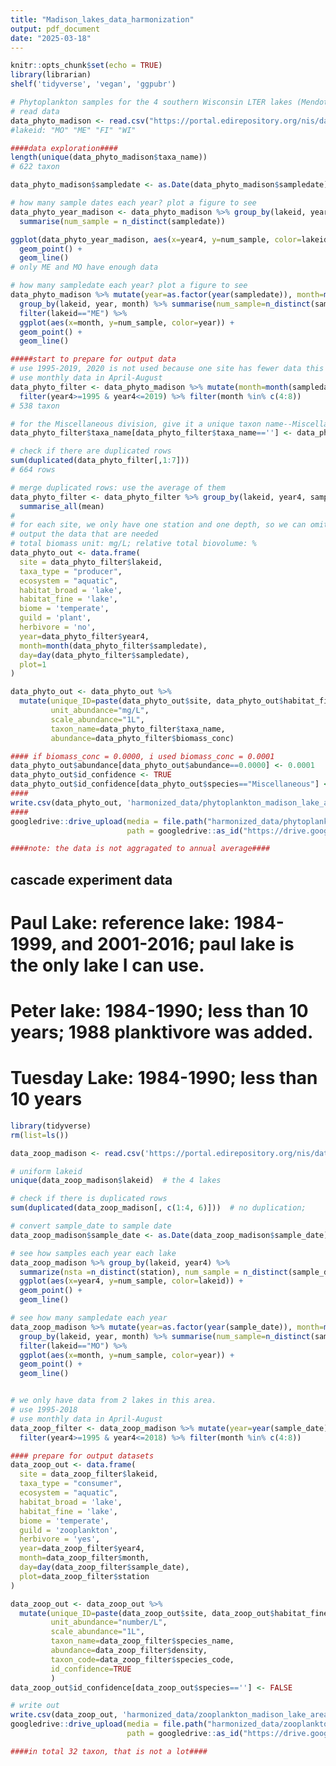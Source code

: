 ```yaml
---
title: "Madison_lakes_data_harmonization"
output: pdf_document
date: "2025-03-18"
---
```


```r
knitr::opts_chunk$set(echo = TRUE)
library(librarian)
shelf('tidyverse', 'vegan', 'ggpubr')

```


```r
# Phytoplankton samples for the 4 southern Wisconsin LTER lakes (Mendota, Monona, Wingra, Fish) have been collected for analysis by LTER since 1995
# read data
data_phyto_madison <- read.csv("https://portal.edirepository.org/nis/dataviewer?packageid=knb-lter-ntl.88.31&entityid=f2de15b2fff6ae962a04c150c0a1c510")
#lakeid: "MO" "ME" "FI" "WI"

####data exploration####
length(unique(data_phyto_madison$taxa_name))
# 622 taxon

data_phyto_madison$sampledate <- as.Date(data_phyto_madison$sampledate)

# how many sample dates each year? plot a figure to see
data_phyto_year_madison <- data_phyto_madison %>% group_by(lakeid, year4) %>% 
  summarise(num_sample = n_distinct(sampledate))

ggplot(data_phyto_year_madison, aes(x=year4, y=num_sample, color=lakeid)) +
  geom_point() +
  geom_line()
# only ME and MO have enough data

# how many sampledate each year? plot a figure to see
data_phyto_madison %>% mutate(year=as.factor(year(sampledate)), month=month(sampledate)) %>% 
  group_by(lakeid, year, month) %>% summarise(num_sample=n_distinct(sampledate)) %>% 
  filter(lakeid=="ME") %>%
  ggplot(aes(x=month, y=num_sample, color=year)) +
  geom_point() +
  geom_line()

#####start to prepare for output data
# use 1995-2019, 2020 is not used because one site has fewer data this year.
# use monthly data in April-August
data_phyto_filter <- data_phyto_madison %>% mutate(month=month(sampledate)) %>%
  filter(year4>=1995 & year4<=2019) %>% filter(month %in% c(4:8)) 
# 538 taxon

# for the Miscellaneous division, give it a unique taxon name--Miscellaneous
data_phyto_filter$taxa_name[data_phyto_filter$taxa_name==''] <- data_phyto_filter$division[data_phyto_filter$taxa_name=='']

# check if there are duplicated rows
sum(duplicated(data_phyto_filter[,1:7]))  
# 664 rows

# merge duplicated rows: use the average of them
data_phyto_filter <- data_phyto_filter %>% group_by(lakeid, year4, sampledate, sta, depth_range, division, taxa_name, genus, month) %>%
  summarise_all(mean)
#
# for each site, we only have one station and one depth, so we can omit sta and depth: nsta=n_distinct(sta), ndepth=n_distinct(depth_range)
# output the data that are needed
# total biomass unit: mg/L; relative total biovolume: %
data_phyto_out <- data.frame(
  site = data_phyto_filter$lakeid,
  taxa_type = "producer",
  ecosystem = "aquatic",
  habitat_broad = 'lake',
  habitat_fine = 'lake',
  biome = 'temperate',
  guild = 'plant',
  herbivore = 'no',
  year=data_phyto_filter$year4, 
  month=month(data_phyto_filter$sampledate), 
  day=day(data_phyto_filter$sampledate),
  plot=1
)

data_phyto_out <- data_phyto_out %>% 
  mutate(unique_ID=paste(data_phyto_out$site, data_phyto_out$habitat_fine, data_phyto_out$plot, sep='_'), 
         unit_abundance="mg/L",
         scale_abundance="1L",
         taxon_name=data_phyto_filter$taxa_name, 
         abundance=data_phyto_filter$biomass_conc)

#### if biomass_conc = 0.0000, i used biomass_conc = 0.0001
data_phyto_out$abundance[data_phyto_out$abundance==0.0000] <- 0.0001
data_phyto_out$id_confidence <- TRUE
data_phyto_out$id_confidence[data_phyto_out$species=="Miscellaneous"] <- FALSE
####
write.csv(data_phyto_out, 'harmonized_data/phytoplankton_madison_lake_area.csv', row.names = F)
####
googledrive::drive_upload(media = file.path("harmonized_data/phytoplankton_madison_lake_area.csv"), overwrite = T,
                          path = googledrive::as_id("https://drive.google.com/drive/folders/1zzesyCB6l88ZqG7rB5uYpIUUe81LCzOx"))

####note: the data is not aggragated to annual average####

```

## cascade experiment data
# Paul Lake: reference lake: 1984-1999, and 2001-2016; paul lake is the only lake I can use. 
# Peter lake: 1984-1990; less than 10 years; 1988 planktivore was added. 
# Tuesday Lake: 1984-1990; less than 10 years

```r
library(tidyverse)
rm(list=ls())

data_zoop_madison <- read.csv('https://portal.edirepository.org/nis/dataviewer?packageid=knb-lter-ntl.90.36&entityid=5880c7ba184589e239aec9c55f9d313b')

# uniform lakeid
unique(data_zoop_madison$lakeid)  # the 4 lakes

# check if there is duplicated rows
sum(duplicated(data_zoop_madison[, c(1:4, 6)]))  # no duplication; 

# convert sample_date to sample date
data_zoop_madison$sample_date <- as.Date(data_zoop_madison$sample_date)

# see how samples each year each lake
data_zoop_madison %>% group_by(lakeid, year4) %>% 
  summarize(nsta =n_distinct(station), num_sample = n_distinct(sample_date)) %>% 
  ggplot(aes(x=year4, y=num_sample, color=lakeid)) +
  geom_point() +
  geom_line()

# see how many sampledate each year
data_zoop_madison %>% mutate(year=as.factor(year(sample_date)), month=month(sample_date)) %>% 
  group_by(lakeid, year, month) %>% summarise(num_sample=n_distinct(sample_date)) %>% 
  filter(lakeid=="MO") %>%
  ggplot(aes(x=month, y=num_sample, color=year)) +
  geom_point() +
  geom_line()


# we only have data from 2 lakes in this area. 
# use 1995-2018
# use monthly data in April-August
data_zoop_filter <- data_zoop_madison %>% mutate(year=year(sample_date), month=month(sample_date)) %>%
  filter(year4>=1995 & year4<=2018) %>% filter(month %in% c(4:8)) 

#### prepare for output datasets
data_zoop_out <- data.frame(
  site = data_zoop_filter$lakeid,
  taxa_type = "consumer",
  ecosystem = "aquatic",
  habitat_broad = 'lake',
  habitat_fine = 'lake',
  biome = 'temperate',
  guild = 'zooplankton',
  herbivore = 'yes',
  year=data_zoop_filter$year4, 
  month=data_zoop_filter$month,
  day=day(data_zoop_filter$sample_date),
  plot=data_zoop_filter$station
)

data_zoop_out <- data_zoop_out %>% 
  mutate(unique_ID=paste(data_zoop_out$site, data_zoop_out$habitat_fine, data_zoop_out$plot, sep='_'), 
         unit_abundance="number/L",
         scale_abundance="1L",
         taxon_name=data_zoop_filter$species_name, 
         abundance=data_zoop_filter$density,
         taxon_code=data_zoop_filter$species_code,
         id_confidence=TRUE
         )
data_zoop_out$id_confidence[data_zoop_out$species==''] <- FALSE

# write out
write.csv(data_zoop_out, 'harmonized_data/zooplankton_madison_lake_area.csv', row.names = F)
googledrive::drive_upload(media = file.path("harmonized_data/zooplankton_madison_lake_area.csv"), overwrite = T,
                          path = googledrive::as_id("https://drive.google.com/drive/folders/1zzesyCB6l88ZqG7rB5uYpIUUe81LCzOx"))

####in total 32 taxon, that is not a lot####

```